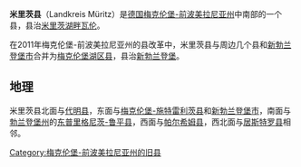 {{Unreferenced |time=2007-11-22T10:28:13+00:00 }}
{{noteTA|G1=德国地名|G2=Landkreis|G3=单位}}
{{德国县级行政单位
| 县徽图 = Image:DEU Landkreis Mueritz COA.svg
| 在德国内的位置图 = Image:Lage des Landkreises Müritz in Deutschland.png
| 所属联邦州 = 梅克伦堡-前波美拉尼亚州
| 所属行政区 = 
| 首府 = 米里茨湖畔瓦伦
| 面积 = 1713
| 人口 = 64,615
| 统计时间 = 2010年12月31日
| 人口密度 = 38
| 汽车牌号 = MÜR
| 下设城镇 = 4个市、63个镇
| 政府地址 = Zum Amtsbrink 2<br />17192 Waren (Müritz)
| 政府网站 = www.landkreis-mueritz.de
| 在州内的位置图 = Image:Mecklenburg wp muer.png
|}}

'''米里茨县'''（Landkreis Müritz）是[[德国|德国]][[梅克伦堡-前波美拉尼亚州|梅克伦堡-前波美拉尼亚州]]中南部的一个县，县治[[米里茨湖畔瓦伦|米里茨湖畔瓦伦]]。

在2011年梅克伦堡-前波美拉尼亚州的县改革中，米里茨县与周边几个县和[[新勃兰登堡|新勃兰登堡市]]合并为[[梅克伦堡湖区县|梅克伦堡湖区县]]，县治[[新勃兰登堡|新勃兰登堡]]。

== 地理 ==

米里茨县北面与[[代明县|代明县]]，东面与[[梅克伦堡-施特雷利茨县|梅克伦堡-施特雷利茨县]]和[[新勃兰登堡|新勃兰登堡市]]，南面与[[勃兰登堡州|勃兰登堡州]]的[[东普里格尼茨-鲁平县|东普里格尼茨-鲁平县]]，西面与[[帕尔希姆县|帕尔希姆县]]，西北面与[[居斯特罗县|居斯特罗县]]相邻。

{{Authority control}}
[[Category:梅克伦堡-前波美拉尼亚州的旧县|Category:梅克伦堡-前波美拉尼亚州的旧县]]